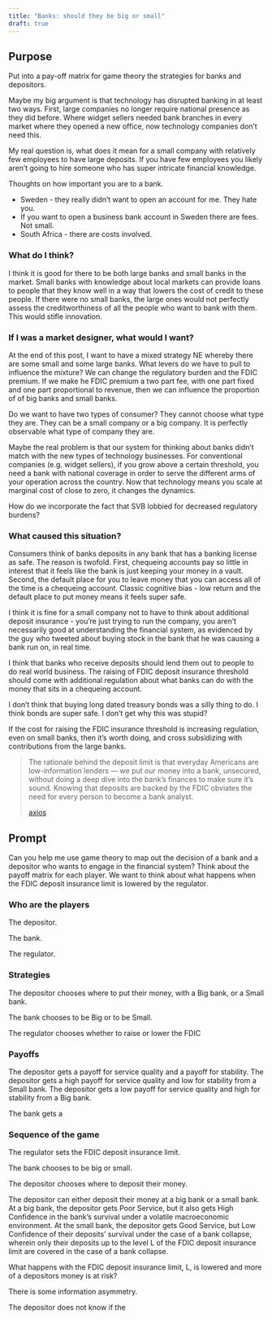 ```yaml
---
title: "Banks: should they be big or small"
draft: true
---
```


## Purpose

Put into a pay-off matrix for game theory the strategies for banks and depositors.

Maybe my big argument is that technology has disrupted banking in at least two ways. First, large companies no longer require national presence as they did before. Where widget sellers needed bank branches in every market where they opened a new office, now technology companies don't need this.

My real question is, what does it mean for a small company with relatively few employees to have large deposits. If you have few employees you likely aren't going to hire someone who has super intricate financial knowledge.

Thoughts on how important you are to a bank.

  - Sweden - they really didn't want to open an account for me. They hate you.
  - If you want to open a business bank account in Sweden there are fees. Not small. 
  - South Africa - there are costs involved.
  

### What do I think? 

I think it is good for there to be both large banks and small banks in the market. Small banks with knowledge about local markets can provide loans to people that they know well in a way that lowers the cost of credit to these people. If there were no small banks, the large ones would not perfectly assess the creditworthiness of all the people who want to bank with them. This would stifle innovation.

### If I was a market designer, what would I want?

At the end of this post, I want to have a mixed strategy NE whereby there are some small and some large banks. What levers do we have to pull to influence the mixture? We can change the regulatory burden and the FDIC premium. If we make he FDIC premium a two part fee, with one part fixed and one part proportional to revenue, then we can influence the proportion of of big banks and small banks.

Do we want to have two types of consumer? They cannot choose what type they are. They can be a small company or a big company. It is perfectly observable what type of company they are.

Maybe the real problem is that our system for thinking about banks didn't match with the new types of technology businesses. For conventional companies (e.g. widget sellers), if you grow above a certain threshold, you need a bank with national coverage in order to serve the different arms of your operation across the country. Now that technology means you scale at marginal cost of close to zero, it changes the dynamics.

How do we incorporate the fact that SVB lobbied for decreased regulatory burdens?

### What caused this situation?

Consumers think of banks deposits in any bank that has a banking license as safe. The reason is twofold. First, chequeing accounts pay so little in interest that it feels like the bank is just keeping your money in a vault. Second, the default place for you to leave money that you can access all of the time is a chequeing account. Classic cognitive bias - low return and the default place to put money means it feels super safe.

I think it is fine for a small company not to have to think about additional deposit insurance - you're just trying to run the company, you aren't necessarily good at understanding the financial system, as evidenced by the guy who tweeted about buying stock in the bank that he was causing a bank run on, in real time. 

I think that banks who receive deposits should lend them out to people to do real world business. The raising of FDIC deposit insurance threshold should come with additional regulation about what banks can do with the money that sits in a chequeing account. 

I don't think that buying long dated treasury bonds was a silly thing to do. I think bonds are super safe. I don't get why this was stupid?

If the cost for raising the FDIC insurance threshold is increasing regulation, even on small banks, then it's worth doing, and cross subsidizing with contributions from the large banks.

<blockquote>

The rationale behind the deposit limit is that everyday Americans are low-information lenders — we put our money into a bank, unsecured, without doing a deep dive into the bank's finances to make sure it's sound. Knowing that deposits are backed by the FDIC obviates the need for every person to become a bank analyst.

[axios](https://www.axios.com/2023/03/20/why-some-argue-its-time-to-raise-the-fdic-deposit-cap)

</blockquote>

## Prompt

Can you help me use game theory to map out the decision of a bank and a depositor who wants to engage in the financial system? Think about the payoff matrix for each player. We want to think about what happens when the FDIC deposit insurance limit is lowered by the regulator.

### Who are the players

The depositor.

The bank.

The regulator.

### Strategies

The depositor chooses where to put their money, with a Big bank, or a Small bank.

The bank chooses to be Big or to be Small.

The regulator chooses whether to raise or lower the FDIC 

### Payoffs

The depositor gets a payoff for service quality and a payoff for stability. The depositor gets a high payoff for service quality and low for stability from a Small bank. The depositor gets a low payoff for service quality and high for stability from a Big bank. 

The bank gets a 

### Sequence of the game

The regulator sets the FDIC deposit insurance limit.

The bank chooses to be big or small.

The depositor chooses where to deposit their money.




The depositor can either deposit their money at a big bank or a small bank. At a big bank, the depositor gets Poor Service, but it also gets High Confidence in the bank's survival under a volatile macroeconomic environment. At the small bank, the depositor gets Good Service, but Low Confidence of their deposits' survival under the case of a bank collapse, wherein only their deposits up to the level L of the FDIC deposit insurance limit are covered in the case of a bank collapse. 

What happens with the FDIC deposit insurance limit, L, is lowered and more of a depositors money is at risk?

There is some information asymmetry. 

The depositor does not know if the 